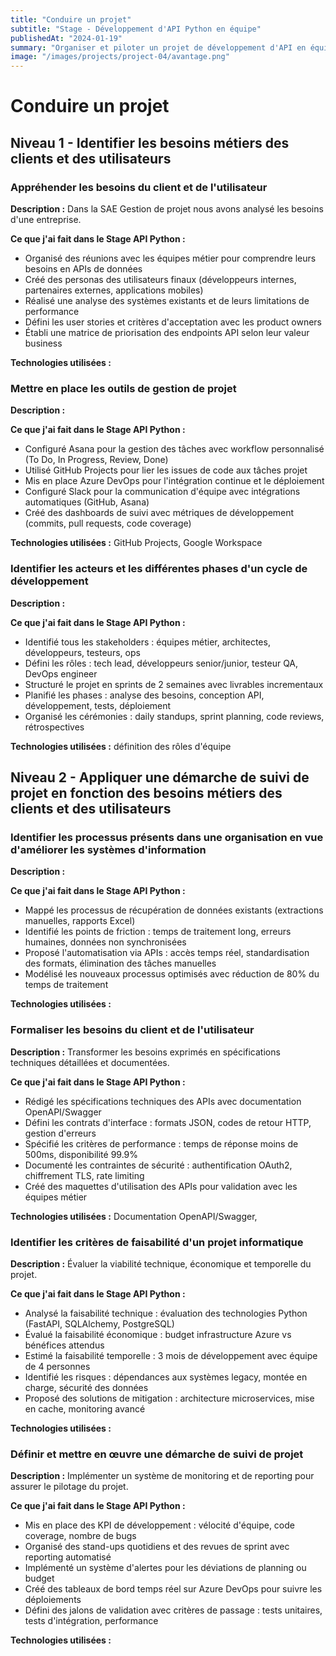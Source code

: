 ```yaml
---
title: "Conduire un projet"
subtitle: "Stage - Développement d'API Python en équipe"
publishedAt: "2024-01-19"
summary: "Organiser et piloter un projet de développement d'API en équipe avec Asana, Azure Cloud et GitHub"
image: "/images/projects/project-04/avantage.png"
---
```


# Conduire un projet

## Niveau 1 - Identifier les besoins métiers des clients et des utilisateurs

### Appréhender les besoins du client et de l'utilisateur

**Description :** Dans la SAE Gestion de projet nous avons analysé les besoins d'une entreprise.

**Ce que j'ai fait dans le Stage API Python :**
- Organisé des réunions avec les équipes métier pour comprendre leurs besoins en APIs de données
- Créé des personas des utilisateurs finaux (développeurs internes, partenaires externes, applications mobiles)
- Réalisé une analyse des systèmes existants et de leurs limitations de performance
- Défini les user stories et critères d'acceptation avec les product owners
- Établi une matrice de priorisation des endpoints API selon leur valeur business

**Technologies utilisées :**

### Mettre en place les outils de gestion de projet

**Description :** 

**Ce que j'ai fait dans le Stage API Python :**
- Configuré Asana pour la gestion des tâches avec workflow personnalisé (To Do, In Progress, Review, Done)
- Utilisé GitHub Projects pour lier les issues de code aux tâches projet
- Mis en place Azure DevOps pour l'intégration continue et le déploiement
- Configuré Slack pour la communication d'équipe avec intégrations automatiques (GitHub, Asana)
- Créé des dashboards de suivi avec métriques de développement (commits, pull requests, code coverage)

**Technologies utilisées :** GitHub Projects, Google Workspace

### Identifier les acteurs et les différentes phases d'un cycle de développement

**Description :**  

**Ce que j'ai fait dans le Stage API Python :**
- Identifié tous les stakeholders : équipes métier, architectes, développeurs, testeurs, ops
- Défini les rôles : tech lead, développeurs senior/junior, testeur QA, DevOps engineer
- Structuré le projet en sprints de 2 semaines avec livrables incrementaux
- Planifié les phases : analyse des besoins, conception API, développement, tests, déploiement
- Organisé les cérémonies : daily standups, sprint planning, code reviews, rétrospectives

**Technologies utilisées :** définition des rôles d'équipe

## Niveau 2 - Appliquer une démarche de suivi de projet en fonction des besoins métiers des clients et des utilisateurs

### Identifier les processus présents dans une organisation en vue d'améliorer les systèmes d'information

**Description :** 

**Ce que j'ai fait dans le Stage API Python :**
- Mappé les processus de récupération de données existants (extractions manuelles, rapports Excel)
- Identifié les points de friction : temps de traitement long, erreurs humaines, données non synchronisées
- Proposé l'automatisation via APIs : accès temps réel, standardisation des formats, élimination des tâches manuelles
- Modélisé les nouveaux processus optimisés avec réduction de 80% du temps de traitement


**Technologies utilisées :** 

### Formaliser les besoins du client et de l'utilisateur

**Description :** Transformer les besoins exprimés en spécifications techniques détaillées et documentées.

**Ce que j'ai fait dans le Stage API Python :**
- Rédigé les spécifications techniques des APIs avec documentation OpenAPI/Swagger
- Défini les contrats d'interface : formats JSON, codes de retour HTTP, gestion d'erreurs
- Spécifié les critères de performance : temps de réponse moins de 500ms, disponibilité 99.9%
- Documenté les contraintes de sécurité : authentification OAuth2, chiffrement TLS, rate limiting
- Créé des maquettes d'utilisation des APIs pour validation avec les équipes métier

**Technologies utilisées :** Documentation OpenAPI/Swagger, 

### Identifier les critères de faisabilité d'un projet informatique

**Description :** Évaluer la viabilité technique, économique et temporelle du projet.

**Ce que j'ai fait dans le Stage API Python :**
- Analysé la faisabilité technique : évaluation des technologies Python (FastAPI, SQLAlchemy, PostgreSQL)
- Évalué la faisabilité économique : budget infrastructure Azure vs bénéfices attendus
- Estimé la faisabilité temporelle : 3 mois de développement avec équipe de 4 personnes
- Identifié les risques : dépendances aux systèmes legacy, montée en charge, sécurité des données
- Proposé des solutions de mitigation : architecture microservices, mise en cache, monitoring avancé

**Technologies utilisées :** 

### Définir et mettre en œuvre une démarche de suivi de projet

**Description :** Implémenter un système de monitoring et de reporting pour assurer le pilotage du projet.

**Ce que j'ai fait dans le Stage API Python :**
- Mis en place des KPI de développement : vélocité d'équipe, code coverage, nombre de bugs
- Organisé des stand-ups quotidiens et des revues de sprint avec reporting automatisé
- Implémenté un système d'alertes pour les déviations de planning ou budget
- Créé des tableaux de bord temps réel sur Azure DevOps pour suivre les déploiements
- Défini des jalons de validation avec critères de passage : tests unitaires, tests d'intégration, performance

**Technologies utilisées :** 